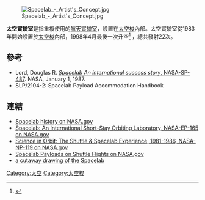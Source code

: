 {{not|天空实验室}}
[[File:Spacelab_-_Artist's_Concept.jpg|thumb]]

'''太空實驗室'''是指重複使用的[[航天|航天]][[實驗室|實驗室]]，設置在[[太空梭|太空梭]]內部。太空實驗室從1983年開始設置於[[太空梭|太空梭]]內部，1998年4月最後一次升空<ref name=StoryShuttle>{{cite book|title=The Story of the space shuttle|author=David Michael Harland|publisher=[[Springer_Science+Business_Media|Springer]] Praxis|date=2004|page=444|isbn=978-1-85233-793-3|authorlink=David M. Harland}}</ref> ，總共發射22次。

== 參考 ==
{{reflist}}

* Lord, Douglas R. [http://ntrs.nasa.gov/search.jsp?R=385517&id=1&qs=Ntt%3DSapcelab%252Bstory%26Ntk%3DTitle%26Ntx%3Dmode%2520matchall%26N%3D0%26Ns%3DHarvestDate%257c1 ''Spacelab An international success story'', NASA-SP-487]{{Wayback|url=http://ntrs.nasa.gov/search.jsp?R=385517&id=1&qs=Ntt%3DSapcelab%252Bstory%26Ntk%3DTitle%26Ntx%3Dmode%2520matchall%26N%3D0%26Ns%3DHarvestDate%257c1 |date=20110606004819 }}. NASA, January 1, 1987.
* SLP/2104-2: Spacelab Payload Accommodation Handbook

== 連結 ==
{{Commons category|Spacelab}}
* [http://science.ksc.nasa.gov/shuttle/technology/sts-newsref/spacelab.html Spacelab history on NASA.gov]{{WebCite|url=https://www.webcitation.org/6AkoF7sHn?url=http://science.ksc.nasa.gov/shuttle/technology/sts-newsref/spacelab.html |date=20120917210020 |dateformat=iso }}
* [http://history.nasa.gov/EP-165/contents.htm Spacelab: An International Short-Stay Orbiting Laboratory, NASA-EP-165 on NASA.gov]{{Wayback|url=http://history.nasa.gov/EP-165/contents.htm |date=20121015162440 }}
* [http://history.nasa.gov/NP-119/contents.htm Science in Orbit: The Shuttle & Spacelab Experience, 1981-1986, NASA-NP-119 on NASA.gov]{{WebCite|url=https://www.webcitation.org/67hIxFKmJ?url=http://history.nasa.gov/NP-119/contents.htm |date=20120516070151 |dateformat=iso }}
* [http://www.nasa.gov/mission_pages/shuttle/launch/spacelab_shuttle.html Spacelab Payloads on Shuttle Flights on NASA.gov]{{Wayback|url=http://www.nasa.gov/mission_pages/shuttle/launch/spacelab_shuttle.html |date=20160304042218 }}
* [http://www.flightglobal.com/airspace/photos/missilespacesystemscutaways/spacelab-cutaway-10311.aspx a cutaway drawing of the Spacelab]{{Wayback|url=http://www.flightglobal.com/airspace/photos/missilespacesystemscutaways/spacelab-cutaway-10311.aspx |date=20090201013315 }}

{{Space Shuttle}}

[[Category:太空|Category:太空]]
[[Category:太空梭|Category:太空梭]]